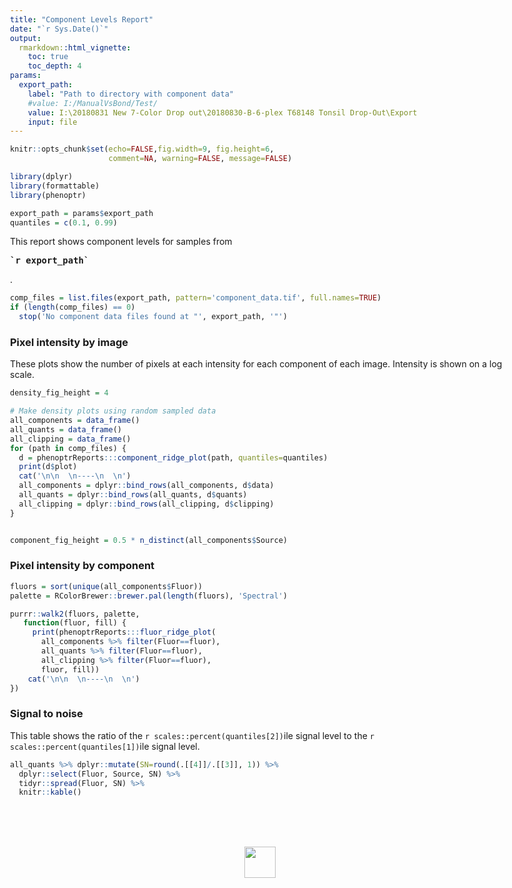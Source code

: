 ```yaml
---
title: "Component Levels Report"
date: "`r Sys.Date()`"
output: 
  rmarkdown::html_vignette:
    toc: true
    toc_depth: 4
params:
  export_path: 
    label: "Path to directory with component data"
    #value: I:/ManualVsBond/Test/
    value: I:\20180831 New 7-Color Drop out\20180830-B-6-plex T68148 Tonsil Drop-Out\Export
    input: file
---
```


<style type="text/css">
body {
    max-width: 800px;
}

table {
    width: auto !important;
    max-width: 100%;
    margin-bottom: 20px;
    margin-left: 0px;
}

.fill-cell>tbody>tr>td {
  padding: 0px;
  border-color: black;
  border: 1px solid;
}

.fill-cell>thead>tr>th {
  border-color: black;
  border: 1px solid;
}

img {
  border: none;
}
</style>

```r
knitr::opts_chunk$set(echo=FALSE,fig.width=9, fig.height=6, 
                      comment=NA, warning=FALSE, message=FALSE)

library(dplyr)
library(formattable)
library(phenoptr)

export_path = params$export_path
quantiles = c(0.1, 0.99)

```

This report shows component levels for samples
from <pre><strong>`r export_path`</strong></pre>.

```r
comp_files = list.files(export_path, pattern='component_data.tif', full.names=TRUE)
if (length(comp_files) == 0)
  stop('No component data files found at "', export_path, '"')
```

### Pixel intensity by image

These plots show the number of pixels at each intensity for each
component of each image.
Intensity is shown on a log scale.

```r
density_fig_height = 4
```

```r
# Make density plots using random sampled data
all_components = data_frame()
all_quants = data_frame()
all_clipping = data_frame()
for (path in comp_files) {
  d = phenoptrReports:::component_ridge_plot(path, quantiles=quantiles)
  print(d$plot)
  cat('\n\n  \n----\n  \n')
  all_components = dplyr::bind_rows(all_components, d$data)
  all_quants = dplyr::bind_rows(all_quants, d$quants)
  all_clipping = dplyr::bind_rows(all_clipping, d$clipping)
}


component_fig_height = 0.5 * n_distinct(all_components$Source)
```


### Pixel intensity by component

```r

fluors = sort(unique(all_components$Fluor))
palette = RColorBrewer::brewer.pal(length(fluors), 'Spectral')

purrr::walk2(fluors, palette, 
   function(fluor, fill) {
     print(phenoptrReports:::fluor_ridge_plot(
       all_components %>% filter(Fluor==fluor),
       all_quants %>% filter(Fluor==fluor), 
       all_clipping %>% filter(Fluor==fluor),
       fluor, fill))
    cat('\n\n  \n----\n  \n')
})

```

### Signal to noise

This table shows the ratio of the `r scales::percent(quantiles[2])`ile signal
level to the `r scales::percent(quantiles[1])`ile signal level.

```r
all_quants %>% dplyr::mutate(SN=round(.[[4]]/.[[3]], 1)) %>% 
  dplyr::select(Fluor, Source, SN) %>% 
  tidyr::spread(Fluor, SN) %>% 
  knitr::kable()
```

<br><br><br>
<p align='center'>![](Akoya.png){height=50px style='border:none;'}</p>

